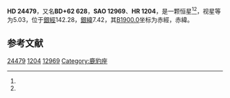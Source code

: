 {{Starbox begin
| name = HD 24479
}}
{{Starbox observe
| epoch = [[J2000.0|J2000.0]]
| constell = {{星座名待查}}<ref name=SIMBAD>{{cite web
 | url=http://simbad.u-strasbg.fr/simbad/sim-id?Ident=HR+1204
 | title =Pulsating variable Star
 | publisher=Centre de Données astronomiques de Strasbourg
 | work=SIMBAD
 | accessdate=2012-07-13}}</ref><ref name=DATA>{{cite web
 | url=http://vizier.u-strasbg.fr/viz-bin/VizieR-5?-out.add=.&-source=5050&-corr=PK=HR&-out.max=9999&HR=1204
 | title=VizieR Detailed Page
 | accessdate=2012-07-13
 | archive-date=2016-03-04
 | archive-url=https://web.archive.org/web/20160304194457/http://vizier.u-strasbg.fr/viz-bin/VizieR-5?-out.add=.&-source=5050&-corr=PK=HR&-out.max=9999&HR=1204
 | dead-url=no
 }}</ref>
| 星官 = 
| ra = {{RA|3|57|25.5}}<ref name=SIMBAD /><ref name=DATA />
| dec = {{DEC|+63|4|20}}<ref name=SIMBAD /><ref name=DATA />
| appmag_v = 5.03<ref name=SIMBAD /><ref name=DATA />
}}
{{Starbox character
| class = B9.5V<ref name=SIMBAD /><ref name=DATA />
| b-v = -0.09<ref name=SIMBAD /><ref name=DATA />
| u-b = -0.16<ref name=SIMBAD /><ref name=DATA />
| r-i = -0.08<ref name=SIMBAD /><ref name=DATA />
| variable = 
}}
{{Starbox astrometry
| radial_v = -0.16
| prop_mo_ra = 5
| parallax = 
| p_error = 
}}
{{Starbox catalog
| names =BD+62 628，[[SAO星表|SAO]] 12969，[[HD星表|HD]] 24479，[[HR星表|HR]] 1204}}
{{Starbox reference |Simbad=HR+1204}}
{{Starbox end}}

'''HD 24479'''，又名'''BD+62 628'''，'''SAO 12969'''、'''HR 1204'''，是一颗恒星<ref name=SIMBAD /><ref name=DATA />，视星等为5.03，位于[[銀道座標系|銀經]]142.28，[[銀道座標系|銀緯]]7.42，其[[B1900.0|B1900.0]]坐标为赤經{{RA|3|48|35.6}}，赤緯{{DEC|+62|7.42|45}}。

== 参考文献 ==
{{reflist}}

{{star-stub}}

[[Category:HD和HDE天體|24479]]
[[Category:HR天體|1204]]
[[Category:SAO天體|12969]]
[[Category:鹿豹座|Category:鹿豹座]]